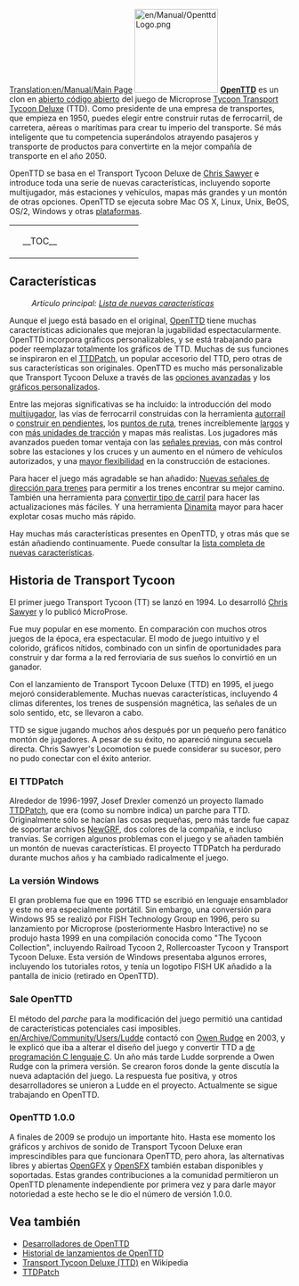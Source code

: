 [[Translation:en/Manual/Main Page]]
{{es/Manual/Tabla de contenido}}
[[File:en/Manual/OpenttdLogo.png|left|150px]]
[http://www.openttd.org/ '''OpenTTD'''] es un clon en [https://www.wikipedia.org/wiki/es:Código abierto código abierto] del juego de Microprose [https://www.wikipedia.org/wiki/es:Transport Tycoon Transport Tycoon Deluxe] (TTD). Como presidente de una empresa de transportes, que empieza en 1950, puedes elegir entre construir rutas de ferrocarril, de carretera, aéreas o marítimas para crear tu imperio del transporte. Sé más inteligente que tu competencia superándolos atrayendo pasajeros y transporte de productos para convertirte en la mejor compañía de transporte en el año 2050.

OpenTTD se basa en el Transport Tycoon Deluxe de [http://www.chrissawyer.com/info.htm Chris Sawyer] e introduce toda una serie de nuevas características, incluyendo soporte multijugador, más estaciones y vehículos, mapas más grandes y un montón de otras opciones. OpenTTD se ejecuta sobre Mac OS X, Linux, Unix, BeOS, OS/2, Windows y otras [[es/Archive/Compilation and Ports/Sistema operativo|plataformas]].
{| align="center"
|colspan=2 style="background:none; border:0px"|
|width=200 style="background:none; border:0px"| __TOC__
|style="background:none; border:0px"| [[File:es/Intro screen.png|frame|center|[[es/Manual/Interfaz del juego#contenido-de-la-pantalla-inicial|Pantalla inicial]] de OpenTTD]]
|}
==Características==
:''Artículo principal: [[es/Archive/Lists/Lista de nuevas características|Lista de nuevas características]]''

Aunque el juego está basado en el original, [http://www.openttd.org/ OpenTTD] tiene muchas características adicionales que mejoran la jugabilidad espectacularmente. OpenTTD incorpora gráficos personalizables, y se está trabajando para poder reemplazar totalmente los gráficos de TTD. Muchas de sus funciones se inspiraron en el [http://www.ttdpatch.net/ TTDPatch], un popular accesorio del TTD, pero otras de sus características son originales. OpenTTD es mucho más personalizable que Transport Tycoon Deluxe a través de las [[es/Archive/Manual/Settings/Opciones avanzadas|opciones avanzadas]] y los [[es/Manual/NewGRF|gráficos personalizados]].

Entre las mejoras significativas se ha incluido: la introducción del modo [[es/Manual/Multijugador|multijugador]], las vías de ferrocarril construidas con la herramienta [[es/Archive/Manual/Autorraíl|autorraíl]] o [[es/Archive/Manual/Settings/Construir en pendientes|construir en pendientes]], los [[es/Manual/Puntos de ruta|puntos de ruta]], trenes increíblemente [[es/Archive/Manual/Settings/Trenes Mamut|largos]] y con [[es/Archive/Manual/Trenes Multitracción|más unidades de tracción]] y mapas más realistas. Los jugadores más avanzados pueden tomar ventaja con las [[es/Manual/Señales|señales previas]], con más control sobre las estaciones y los cruces y un aumento en el número de vehículos autorizados, y una [[es/Archive/Manual/Settings/Estaciones no-uniformes|mayor flexibilidad]] en la construcción de estaciones.

Para hacer el juego más agradable se han añadido: [[es/Archive/Manual/YAPP|Nuevas señales de dirección para trenes]] para permitir a los trenes encontrar su mejor camino. También una herramienta para [[es/Convertir tipo de carril|convertir tipo de carril]] para hacer las actualizaciones más fáciles. Y una herramienta [[es/Dinamita|Dinamita]] mayor para hacer explotar cosas mucho más rápido.

Hay muchas más características presentes en OpenTTD, y otras más que se están añadiendo continuamente. Puede consultar la [[es/Archive/Lists/Lista de nuevas características|lista completa de nuevas características]].

==Historia de Transport Tycoon==
El primer juego Transport Tycoon (TT) se lanzó en 1994. Lo desarrolló [http://www.chrissawyer.com/ Chris Sawyer] y lo publicó MicroProse.

Fue muy popular en ese momento. En comparación con muchos otros juegos de la época, era espectacular. El modo de juego intuitivo y el colorido, gráficos nítidos, combinado con un sinfín de oportunidades para construir y dar forma a la red ferroviaria de sus sueños lo convirtió en un ganador.

Con el lanzamiento de Transport Tycoon Deluxe (TTD) en 1995, el juego mejoró considerablemente. Muchas nuevas características, incluyendo 4 climas diferentes, los trenes de suspensión magnética, las señales de un solo sentido, etc, se llevaron a cabo.

TTD se sigue jugando muchos años después por un pequeño pero fanático montón de jugadores. A pesar de su éxito, no apareció ninguna secuela directa. Chris Sawyer's Locomotion se puede considerar su sucesor, pero no pudo conectar con el éxito anterior.

===El TTDPatch===
Alrededor de 1996-1997, Josef Drexler comenzó un proyecto llamado [http://www.ttdpatch.net/ TTDPatch], que era (como su nombre indica) un parche para TTD. Originalmente sólo se hacían las cosas pequeñas, pero más tarde fue capaz de soportar archivos [[es/Manual/NewGRF|NewGRF]], dos colores de la compañía, e incluso tranvías. Se corrigen algunos problemas con el juego y se añaden también un montón de nuevas características. El proyecto TTDPatch ha perdurado durante muchos años y ha cambiado radicalmente el juego.

===La versión Windows===
El gran problema fue que en 1996 TTD se escribió en lenguaje ensamblador y este no era especialmente portátil. Sin embargo, una conversión para Windows 95 se realizó por FISH Technology Group en 1996, pero su lanzamiento por Microprose (posteriormente Hasbro Interactive) no se produjo hasta 1999 en una compilación conocida como "The Tycoon Collection", incluyendo Railroad Tycoon 2, Rollercoaster Tycoon y Transport Tycoon Deluxe. Esta versión de Windows presentaba algunos errores, incluyendo los tutoriales rotos, y tenía un logotipo FISH UK añadido a la pantalla de inicio (retirado en OpenTTD).

===Sale OpenTTD===
El método del ''parche'' para la modificación del juego permitió una cantidad de características potenciales casi imposibles. [[en/Archive/Community/Users/Ludde]] contactó con [http://www.tt-forums.net/ Owen Rudge] en 2003, y le explicó que iba a alterar el diseño del juego y convertir TTD a [https://www.wikipedia.org/wiki/es:Lenguaje de programación C lenguaje C]. Un año más tarde Ludde sorprende a Owen Rudge con la primera versión. Se crearon foros donde la gente discutía la nueva adaptación del juego. La respuesta fue positiva, y otros desarrolladores se unieron a Ludde en el proyecto. Actualmente se sigue trabajando en OpenTTD.

===OpenTTD 1.0.0===
A finales de 2009 se produjo un importante hito. Hasta ese momento los gráficos y archivos de sonido de Transport Tycoon Deluxe eran imprescindibles para que funcionara OpenTTD, pero ahora, las alternativas libres y abiertas [[es/Archive/Community/OpenGFX Léame|OpenGFX]] y [[es/Archive/Community/Reemplazo de efectos de sonido|OpenSFX]] también estaban disponibles y soportadas. Estas grandes contribuciones a la comunidad permitieron un OpenTTD plenamente independiente por primera vez y para darle mayor notoriedad a este hecho se le dio el número de versión 1.0.0.

==Vea también==
*[[en/Archive/Community/Developers|Desarrolladores de OpenTTD]]
*[[en/Archive/OpenTTD/Main Page|Historial de lanzamientos de OpenTTD]]
*[https://www.wikipedia.org/wiki/es:Transport_Tycoon Transport Tycoon Deluxe (TTD)] en Wikipedia
*[http://www.ttdpatch.net/ TTDPatch]